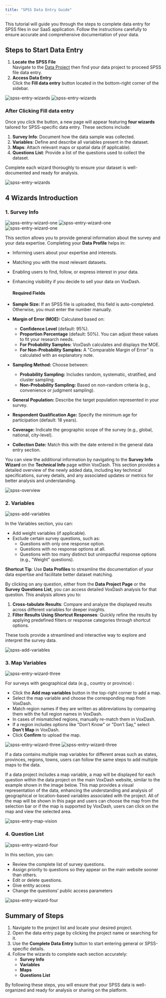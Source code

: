 ```yaml
---
title: "SPSS Data Entry Guide"
---
```


This tutorial will guide you through the steps to complete data entry for SPSS files in our SaaS application. Follow the instructions carefully to ensure accurate and comprehensive documentation of your data.

## **Steps to Start Data Entry**

1. **Locate the SPSS File**  
Navigate to the [Data Project](https://dataprovider.voxdash.com/projects) then find your data project to proceed SPSS file data entry.  
2. **Access Data Entry**  
Click the **Fill data entry** button located in the bottom-right corner of the sidebar.

<Frame>
  <img src="/images/spss1.png" alt="spss-entry-wizards" style={{ borderRadius: '0.5rem' }} />
</Frame>

<Frame>
  <img src="/images/spss2.png" alt="spss-entry-wizards" style={{ borderRadius: '0.5rem' }} />
</Frame>

### After Clicking **Fill data entry**

Once you click the button, a new page will appear featuring **four wizards** tailored for SPSS-specific data entry. These sections include:

1. **Survey Info**: Document how the data sample was collected.  
2. **Variables**: Define and describe all variables present in the dataset.  
3. **Maps**: Attach relevant maps or spatial data (if applicable).  
4. **Questions List**: Provide a list of the questions used to collect the dataset.

Complete each wizard thoroughly to ensure your dataset is well-documented and ready for analysis.

<Frame>
  <img src="/images/swizards.png" alt="spss-entry-wizards" style={{ borderRadius: '0.5rem' }} />
</Frame>

## **4 Wizards Introduction**

### 1. **Survey Info**

<Frame>
  <img src="/images/sw1.1.png" alt="spss-entry-wizard-one" style={{ borderRadius: '0.5rem' }} />
</Frame>
<Frame>
  <img src="/images/sw1.2.png" alt="spss-entry-wizard-one" style={{ borderRadius: '0.5rem' }} />
</Frame>
<Frame>
  <img src="/images/sw1.3.png" alt="spss-entry-wizard-one" style={{ borderRadius: '0.5rem' }} />
</Frame>

This section allows you to provide general information about the survey and your data expertise. Completing your **Data Profile** helps in:

* Informing users about your expertise and interests.  
* Matching you with the most relevant datasets.  
* Enabling users to find, follow, or express interest in your data.  
* Enhancing visibility if you decide to sell your data on VoxDash.

  #### **Required Fields**

* **Sample Size:** If an SPSS file is uploaded, this field is auto-completed. Otherwise, you must enter the number manually.  
* **Margin of Error (MOE):** Calculated based on:  
  * **Confidence Level** (default: 95%).  
  * **Proportion Percentage** (default: 50%). You can adjust these values to fit your research needs.  
  * **For Probability Samples:** VoxDash calculates and displays the MOE.  
  * **For Non-Probability Samples:** A "Comparable Margin of Error" is calculated with an explanatory note.  
* **Sampling Method:** Choose between:  
  * **Probability Sampling:** Includes random, systematic, stratified, and cluster sampling.  
  * **Non-Probability Sampling:** Based on non-random criteria (e.g., convenience or judgment sampling).  
* **General Population:** Describe the target population represented in your survey.  
* **Respondent Qualification Age:** Specify the minimum age for participation (default: 18 years).  
* **Coverage:** Indicate the geographic scope of the survey (e.g., global, national, city-level).  
* **Collection Date:** Match this with the date entered in the general data entry section.

You can view the additional information by navigating to the **Survey Info Wizard** on the **Technical Info** page within VoxDash. This section provides a detailed overview of the newly added data, including key technical specifications, survey details, and any associated updates or metrics for better analysis and understanding.

<Frame>
  <img src="/images/dataproject-techinfo.png" alt="spss-overview" style={{ borderRadius: '0.5rem' }} />
</Frame>

### 2. **Variables**

<Frame>
  <img src="/images/sw2.png" alt="spss-add-variables" style={{ borderRadius: '0.5rem' }} />
</Frame>

In the Variables section, you can:

* Add weight variables (if applicable).  
* Exclude certain survey questions, such as:  
  * Questions with only one response option.  
  * Questions with no response options at all.  
  * Questions with too many distinct but unimpactful response options (e.g., "Weight" questions).

**Shortcut Tip**: Use **Data Profiles** to streamline the documentation of your data expertise and facilitate better dataset matching.

By clicking on any question, either from the **Data Project Page** or the **Survey Questions List**, you can access detailed VoxDash analysis for that question. This analysis allows you to:

1. **Cross-tabulate Results**: Compare and analyze the displayed results across different variables for deeper insights.  
2. **Filter Results Using Shortcut Responses**: Quickly refine the results by applying predefined filters or response categories through shortcut options.

These tools provide a streamlined and interactive way to explore and interpret the survey data.

<Frame>
  <img src="/images/spss-variable.png" alt="spss-add-variables" style={{ borderRadius: '0.5rem' }} />
</Frame>

### 3. **Map Variables**

<Frame>
  <img src="/images/sw3.1.png" alt="spss-entry-wizard-three" style={{ borderRadius: '0.5rem' }} />
</Frame>

For surveys with geographical data (e.g., country or province) :

* Click the **Add map variables** button in the top-right corner to add a map.  
* Select the map variable and choose the corresponding map from VoxDash.  
* Match region names if they are written as abbreviations by comparing them with the full region names in VoxDash.  
* In cases of mismatched regions, manually re-match them in VoxDash.  
* If a region includes options like "Don’t Know" or "Don’t Say," select **Don’t Map** in VoxDash.  
* Click **Confirm** to upload the map.

<Frame>
  <img src="/images/sw3.2.png" alt="spss-entry-wizard-three" style={{ borderRadius: '0.5rem' }} />
</Frame>

<Frame>
  <img src="/images/sw3.3.png" alt="spss-entry-wizard-three" style={{ borderRadius: '0.5rem' }} />
</Frame>

If a data contains multiple map variables for different areas such as states, provinces, regions, towns, users can follow the same steps to add multiple maps to the data.

If a data project includes a map variable, a map will be displayed for each question within the data project on the main VoxDash website, similar to the example shown in the image below. This map provides a visual representation of the data, enhancing the understanding and analysis of geographical or location-based variables associated with the project. All of the map will be shown in this page and users can choose the map from the selection bar or if the map is supported by VoxDash, users can click on the map and view the selected area.

<Frame>
  <img src="/images/question-page.png" alt="spss-entry-map-vision" style={{ borderRadius: '0.5rem' }} />
</Frame>


### 4.  **Question List**

<Frame>
  <img src="/images/sw4.png" alt="spss-entry-wizard-four" style={{ borderRadius: '0.5rem' }} />
</Frame>

In this section, you can:

* Review the complete list of survey questions.  
* Assign priority to questions so they appear on the main website sooner than others.  
* Edit or delete questions.  
* Give entity access   
* Change the questions’ public access parameters

<Frame>
  <img src="/images/spss-Q.png" alt="spss-entry-wizard-four" style={{ borderRadius: '0.5rem' }} />
</Frame>


## **Summary of Steps**

1. Navigate to the project list and locate your desired project.  
2. Open the data entry page by clicking the project name or searching for it.  
3. Use the **Complete Data Entry** button to start entering general or SPSS-specific details.  
4. Follow the wizards to complete each section accurately:  
   * **Survey Info**  
   * **Variables**  
   * **Maps**  
   * **Questions List**

By following these steps, you will ensure that your SPSS data is well-organized and ready for analysis or sharing on the platform.
